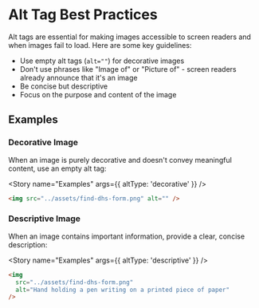 
<Meta of={AltTagStories} title="Images/Alt Tags" />

# Alt Tag Best Practices

Alt tags are essential for making images accessible to screen readers and when images fail to load. Here are some key guidelines:

- Use empty alt tags (`alt=""`) for decorative images
- Don't use phrases like "Image of" or "Picture of" - screen readers already announce that it's an image
- Be concise but descriptive
- Focus on the purpose and content of the image

## Examples

### Decorative Image

When an image is purely decorative and doesn't convey meaningful content, use an empty alt tag:

<Story name="Examples" args={{ altType: 'decorative' }} />

```html
<img src="../assets/find-dhs-form.png" alt="" />
```

### Descriptive Image

When an image contains important information, provide a clear, concise description:

<Story name="Examples" args={{ altType: 'descriptive' }} />

```html
<img
  src="../assets/find-dhs-form.png"
  alt="Hand holding a pen writing on a printed piece of paper"
/>
```
